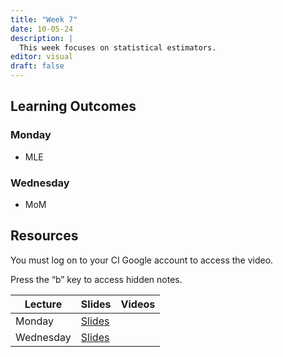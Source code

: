 ```yaml
---
title: "Week 7"
date: 10-05-24
description: |
  This week focuses on statistical estimators.
editor: visual
draft: false
---
```


## Learning Outcomes

### Monday

-   MLE

### Wednesday

-   MoM

## Resources

You must log on to your CI Google account to access the video.

Press the "b" key to access hidden notes.

| Lecture   | Slides                                       | Videos |
|-----------|----------------------------------------------|--------|
| Monday    | [Slides](https://m453.inqs.info/lectures/7a) |        |
| Wednesday | [Slides](https://m453.inqs.info/lectures/7b) |        |
